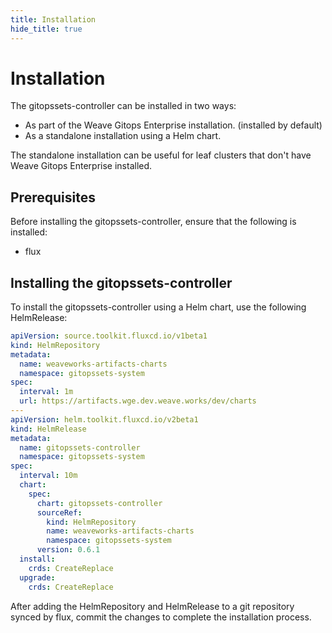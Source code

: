 ```yaml
---
title: Installation
hide_title: true
---
```



# Installation <TierLabel tiers="enterprise" />

The gitopssets-controller can be installed in two ways:

- As part of the Weave Gitops Enterprise installation. (installed by default)
- As a standalone installation using a Helm chart.

The standalone installation can be useful for leaf clusters that don't have Weave Gitops Enterprise installed.

## Prerequisites

Before installing the gitopssets-controller, ensure that the following is installed:

- flux

## Installing the gitopssets-controller

To install the gitopssets-controller using a Helm chart, use the following HelmRelease:

```yaml
apiVersion: source.toolkit.fluxcd.io/v1beta1
kind: HelmRepository
metadata:
  name: weaveworks-artifacts-charts
  namespace: gitopssets-system
spec:
  interval: 1m
  url: https://artifacts.wge.dev.weave.works/dev/charts
---
apiVersion: helm.toolkit.fluxcd.io/v2beta1
kind: HelmRelease
metadata:
  name: gitopssets-controller
  namespace: gitopssets-system
spec:
  interval: 10m
  chart:
    spec:
      chart: gitopssets-controller
      sourceRef:
        kind: HelmRepository
        name: weaveworks-artifacts-charts
        namespace: gitopssets-system
      version: 0.6.1
  install:
    crds: CreateReplace
  upgrade:
    crds: CreateReplace
```

After adding the HelmRepository and HelmRelease to a git repository synced by flux, commit the changes to complete the installation process.
